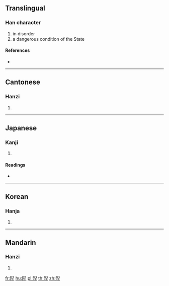 {{character info/new}}
{{also|陧}}
==Translingual==

===Han character===
{{Han char|rn=170|rad=阜|as=09|sn=12|four=77214|canj=NLHXG,NLHXM}}

# in disorder
# a dangerous condition of the State

====References====
* {{Han ref|kx=1357.030|dkj=41749|dj=1861.030|hdz=64147.020|uh=9689|ud=38537|bh=DCA1|bd=56481}}

----

==Cantonese==

===Hanzi===
{{yue-hanzi|jyut=nip6|y=nip6|sim=陧}}

# {{defn|lang=yue|sort=阜09}}

----

==Japanese==

===Kanji===
{{ja-kanji|grade=|rs=阜09}}

# {{defn|lang=ja|sort=阜09}}

====Readings====
* {{ja-readings|on=[[げつ]] (getsu), [[げち]] (gechi)|kun=[[あやうい]] (ayaui)}}

----

==Korean==

===Hanja===
{{ko-hanja|hangeul=얼|eumhun=|rv=eol|mr=ŏl|y=el}}

# {{defn|lang=ko|sort=阜09}}

----

==Mandarin==

===Hanzi===
{{cmn-hanzi|sim=陧|pin=[[niè]] ([[nie4]])|wg=nieh<sup>4</sup>}}

# {{defn|lang=cmn|sort=阜09}}

[[fr:隉]]
[[hu:隉]]
[[pl:隉]]
[[th:隉]]
[[zh:隉]]